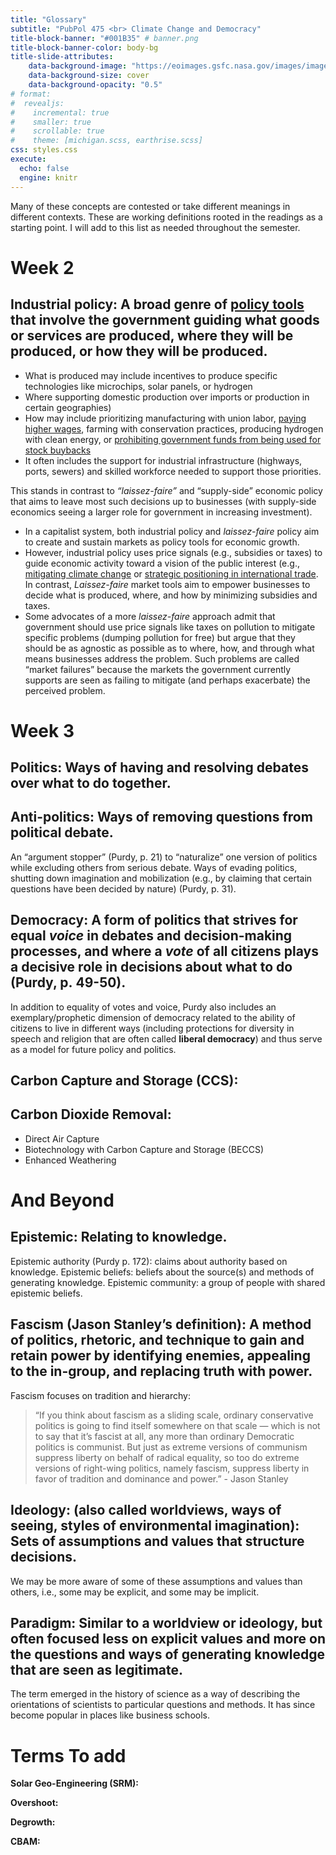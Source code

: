 ```yaml
---
title: "Glossary"
subtitle: "PubPol 475 <br> Climate Change and Democracy"
title-block-banner: "#001B35" # banner.png
title-block-banner-color: body-bg
title-slide-attributes:
    data-background-image: "https://eoimages.gsfc.nasa.gov/images/imagerecords/82000/82693/earthrise_vis_1092.jpg"
    data-background-size: cover
    data-background-opacity: "0.5"
# format:
#  revealjs:
#    incremental: true
#    smaller: true
#    scrollable: true
#    theme: [michigan.scss, earthrise.scss]
css: styles.css
execute:
  echo: false
  engine: knitr
---
```


Many of these concepts are contested or take different meanings in different contexts. These are working definitions rooted in the readings as a starting point. I will add to this list as needed throughout the semester. 

# Week 2

## **Industrial policy:** A broad genre of [policy tools](https://www.oecd.org/en/topics/policy-issues/industrial-policy.html) that involve the government guiding what goods or services are produced, where they will be produced, or how they will be produced.

- What is produced may include incentives to produce specific technologies like microchips, solar panels, or hydrogen 
- Where supporting domestic production over imports or production in certain geographies)
- How may include prioritizing manufacturing with union labor, [paying higher wages](https://www.americanprogress.org/article/how-bidens-american-style-industrial-policy-will-create-quality-jobs/), farming with conservation practices, producing hydrogen with clean energy, or [prohibiting government funds from being used for stock buybacks](https://lpeproject.org/blog/saving-industrial-policy-from-shareholder-primacy/)
- It often includes the support for industrial infrastructure (highways, ports, sewers) and skilled workforce needed to support those priorities. 

This stands in contrast to *"laissez-faire"* and "supply-side" economic policy that aims to leave most such decisions up to businesses (with supply-side economics seeing a larger role for government in increasing investment).  

- In a capitalist system, both industrial policy and *laissez-faire* policy aim to create and sustain markets as policy tools for economic growth. 
- However, industrial policy uses price signals (e.g., subsidies or taxes) to guide economic activity toward a vision of the public interest (e.g., [mitigating climate change](https://rooseveltinstitute.org/publications/industrial-policy-synergies-industrial-policy-climate-policy/) or [strategic positioning in international trade](https://hbr.org/1982/01/why-the-us-needs-an-industrial-policy). In contrast, *Laissez-faire* market tools aim to empower businesses to decide what is produced, where, and how by minimizing subsidies and taxes. 
- Some advocates of a more *laissez-faire* approach admit that government should use price signals like taxes on pollution to mitigate specific problems (dumping pollution for free) but argue that they should be as agnostic as possible as to where, how, and through what means businesses address the problem. Such problems are called "market failures" because the markets the government currently supports are seen as failing to mitigate (and perhaps exacerbate) the perceived problem.





# Week 3

## **Politics:** Ways of having and resolving debates over what to do together. 


## **Anti-politics:** Ways of removing questions from political debate. 

An "argument stopper" (Purdy, p. 21) to "naturalize" one version of politics while excluding others from serious debate. Ways of evading politics, shutting down imagination and mobilization (e.g., by claiming that certain questions have been decided by nature) (Purdy, p. 31). 



## **Democracy:** A form of politics that strives for equal *voice* in debates and decision-making processes, and where a *vote* of all citizens plays a decisive role in decisions about what to do (Purdy, p. 49-50). 

In addition to equality of votes and voice, Purdy also includes an exemplary/prophetic dimension of democracy related to the ability of citizens to live in different ways (including protections for diversity in speech and religion that are often called **liberal democracy**) and thus serve as a model for future policy and politics. 

## **Carbon Capture and Storage (CCS):**


## **Carbon Dioxide Removal:**

- Direct Air Capture 
- Biotechnology with Carbon Capture and Storage (BECCS)
- Enhanced Weathering 


# And Beyond 

## **Epistemic:**  Relating to knowledge. 

Epistemic authority (Purdy p. 172): claims about authority based on knowledge. Epistemic beliefs: beliefs about the source(s) and methods of generating knowledge. Epistemic community: a group of people with shared epistemic beliefs. 


## **Fascism** (Jason Stanley's definition): A method of politics, rhetoric, and technique to gain and retain power by identifying enemies, appealing to the in-group, and replacing truth with power. 

Fascism focuses on tradition and hierarchy: 

> "If you think about fascism as a sliding scale, ordinary conservative politics is going to find itself somewhere on that scale --- which is not to say that it’s fascist at all, any more than ordinary Democratic politics is communist. But just as extreme versions of communism suppress liberty on behalf of radical equality, so too do extreme versions of right-wing politics, namely fascism, suppress liberty in favor of tradition and dominance and power." - Jason Stanley 


## **Ideology:** (also called worldviews, ways of seeing, styles of environmental imagination): Sets of assumptions and values that structure decisions. 

We may be more aware of some of these assumptions and values than others, i.e., some may be explicit, and some may be implicit. 
 


## **Paradigm:** Similar to a worldview or ideology, but often focused less on explicit values and more on the questions and ways of generating knowledge that are seen as legitimate. 

The term emerged in the history of science as a way of describing the orientations of scientists to particular questions and methods. It has since become popular in places like business schools. 



# Terms To add

**Solar Geo-Engineering (SRM):**

**Overshoot:**

**Degrowth:**

**CBAM:**


